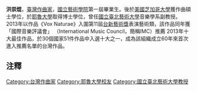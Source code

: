 '''洪崇焜'''，[[臺灣|臺灣]][[作曲家|作曲家]]，[[國立藝術學院|國立藝術學院]]第一屆畢業生。後於[[美國|美國]][[芝加哥大學|芝加哥大學]]獲作曲碩士學位，於[[耶魯大學|耶魯大學]]取得博士學位，曾任[[國立臺北藝術大學|國立臺北藝術大學]]音樂學系副教授。2013年以作品《Vox Naturae》入圍第11屆[[台新藝術獎|台新藝術獎]]表演藝術類，該作品同年獲「國際音樂評議會」 （International Music Council，簡稱IMC）推薦 2013年十大最佳作品，於30個國家51件作品中入選十大之一，成為該組織成立60年來首次進入推薦名單的台灣作品。

==注釋==
{{reflist|2}}

{{DEFAULTSORT: Hung, Chung-Kun}}
[[Category:台灣作曲家|Category:台灣作曲家]]
[[Category:耶魯大學校友|Category:耶魯大學校友]]
[[Category:國立臺北藝術大學教授|Category:國立臺北藝術大學教授]]